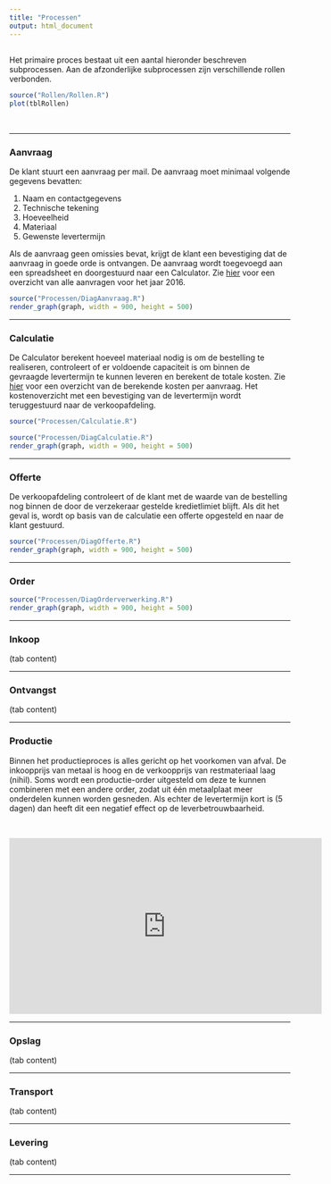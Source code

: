 ```yaml
---
title: "Processen"
output: html_document
---
```


## {.tabset}

Het primaire proces bestaat uit een aantal hieronder beschreven subprocessen. Aan de afzonderlijke subprocessen zijn verschillende rollen verbonden.

```r
source("Rollen/Rollen.R")
plot(tblRollen)
```

<br>
<hr>

### Aanvraag
De klant stuurt een aanvraag per mail. De aanvraag moet minimaal volgende gegevens bevatten:

1. Naam en contactgegevens
2. Technische tekening
3. Hoeveelheid
4. Materiaal
5. Gewenste levertermijn

Als de aanvraag geen omissies bevat, krijgt de klant een bevestiging dat de aanvraag in goede orde is ontvangen. De aanvraag wordt toegevoegd aan een spreadsheet en doorgestuurd naar een Calculator. Zie [hier](https://raw.githubusercontent.com/witusj/SteelBlazers/master/aanvragen.csv) voor een overzicht van alle aanvragen voor het jaar 2016. 

```r
source("Processen/DiagAanvraag.R")
render_graph(graph, width = 900, height = 500)
```

<hr>

### Calculatie
De Calculator berekent hoeveel materiaal nodig is om de bestelling te realiseren, controleert of er voldoende capaciteit is om binnen de gevraagde levertermijn te kunnen leveren en berekent de totale kosten.
Zie [hier](https://raw.githubusercontent.com/witusj/SteelBlazers/master/kosten.csv) voor een overzicht van de berekende kosten per aanvraag. Het kostenoverzicht met een bevestiging van de levertermijn wordt teruggestuurd naar de verkoopafdeling.

```r
source("Processen/Calculatie.R")
```

```r
source("Processen/DiagCalculatie.R")
render_graph(graph, width = 900, height = 500)
```
<hr>

### Offerte
De verkoopafdeling controleert of de klant met de waarde van de bestelling nog binnen de door de verzekeraar gestelde kredietlimiet blijft. Als dit het geval is, wordt op basis van de calculatie een offerte opgesteld en naar de klant gestuurd.

```r
source("Processen/DiagOfferte.R")
render_graph(graph, width = 900, height = 500)
```


<hr>

### Order

```r
source("Processen/DiagOrderverwerking.R")
render_graph(graph, width = 900, height = 500)
```
<hr>

### Inkoop

(tab content)
<hr>

### Ontvangst

(tab content)
<hr>

### Productie
Binnen het productieproces is alles gericht op het voorkomen van afval. De inkoopprijs van metaal is hoog en de verkoopprijs van restmateriaal laag (nihil). Soms wordt een productie-order uitgesteld om deze te kunnen combineren met een andere order, zodat uit één metaalplaat meer onderdelen kunnen worden gesneden. Als echter de levertermijn kort is (5 dagen) dan heeft dit een negatief effect op de leverbetrouwbaarheid.

<br>

<iframe width="560" height="315" src="https://www.youtube.com/embed/AMJ8NaQ2b-w" frameborder="0" allowfullscreen></iframe>

<hr>

### Opslag

(tab content)
<hr>

### Transport

(tab content)
<hr>

### Levering

(tab content)
<hr>
